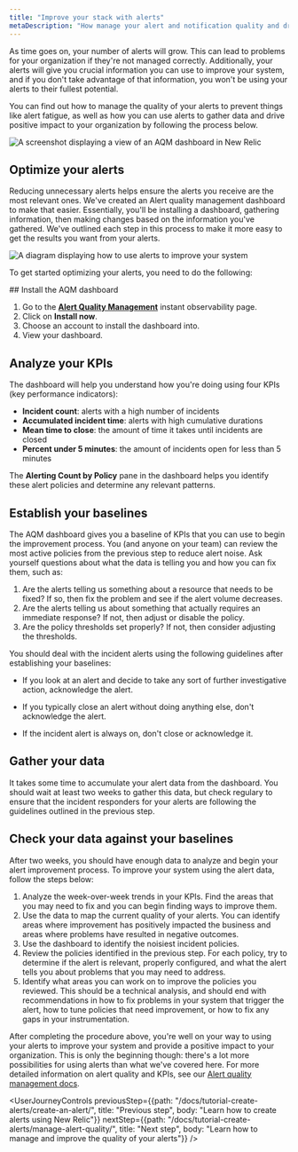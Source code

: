```yaml
---
title: "Improve your stack with alerts"
metaDescription: "How manage your alert and notification quality and drive positive impact for your organization"
---
```




As time goes on, your number of alerts will grow. This can lead to problems for your organization if they're not managed correctly. Additionally, your alerts will give you crucial information you can use to improve your system, and if you don't take advantage of that information, you won't be using your alerts to their fullest potential. 

You can find out how to manage the quality of your alerts to prevent things like alert fatigue, as well as how you can use alerts to gather data and drive positive impact to your organization by following the process below.

<img
    title="AQM dashboard"
    alt="A screenshot displaying a view of an AQM dashboard in New Relic"
    src={AQMdash}
/>

## Optimize your alerts

Reducing unnecessary alerts helps ensure the alerts you receive are the most relevant ones. We've created an Alert quality management dashboard to make that easier. Essentially, you'll be installing a dashboard, gathering information, then making changes based on the information you've gathered. We've outlined each step in this process to make it more easy to get the results you want from your alerts.

<img
    title="Alert improvement flow"
    alt="A diagram displaying how to use alerts to improve your system"
    src={AQMflow}
/>

To get started optimizing your alerts, you need to do the following:

<Steps>
    <Step>
## Install the AQM dashboard

1. Go to the [**Alert Quality Management**](https://newrelic.com/instant-observability/alert-quality-management) instant observability page.
2. Click on **Install now**.
3. Choose an account to install the dashboard into.
4. View your dashboard.       
    </Step>
    <Step>
## Analyze your KPIs    

The dashboard will help you understand how you're doing using four KPIs (key performance indicators):

* **Incident count**: alerts with a high number of incidents
* **Accumulated incident time**: alerts with high cumulative durations
* **Mean time to close**: the amount of time it takes until incidents are closed
* **Percent under 5 minutes**: the amount of incidents open for less than 5 minutes

The **Alerting Count by Policy** pane in the dashboard helps you identify these alert policies and determine any relevant patterns.
    </Step>
    <Step>
## Establish your baselines  

The AQM dashboard gives you a baseline of KPIs that you can use to begin the improvement process. You (and anyone on your team) can review the most active policies from the previous step to reduce alert noise. Ask yourself questions about what the data is telling you and how you can fix them, such as:
1. Are the alerts telling us something about a resource that needs to be fixed? If so, then fix the problem and see if the alert volume decreases.
2. Are the alerts telling us about something that actually requires an immediate response? If not, then adjust or disable the policy.
3. Are the policy thresholds set properly? If not, then consider adjusting the thresholds.

You should deal with the incident alerts using the following guidelines after establishing your baselines:

* If you look at an alert and decide to take any sort of further investigative action, acknowledge the alert.
* If you typically close an alert without doing anything else, don't acknowledge the alert.
* If the incident alert is always on, don't close or acknowledge it. 

    </Step>
    <Step>
## Gather your data

It takes some time to accumulate your alert data from the dashboard. You should wait at least two weeks to gather this data, but check regulary to ensure that the incident responders for your alerts are following the guidelines outlined in the previous step.
    </Step>
    <Step>
## Check your data against your baselines

After two weeks, you should have enough data to analyze and begin your alert improvement process. To improve your system using the alert data, follow the steps below:
1. Analyze the week-over-week trends in your KPIs. Find the areas that you may need to fix and you can begin finding ways to improve them.
2. Use the data to map the current quality of your alerts. You can identify areas where improvement has positively impacted the business and areas where problems have resulted in negative outcomes.
3. Use the dashboard to identify the noisiest incident policies. 
4. Review the policies identified in the previous step. For each policy, try to determine if the alert is relevant, properly configured, and what the alert tells you about problems that you may need to address.
5. Identify what areas you can work on to improve the policies you reviewed. This should be a technical analysis, and should end with recommendations in how to fix problems in your system that trigger the alert, how to tune policies that need improvement, or how to fix any gaps in your instrumentation.
    </Step>
</Steps>

After completing the procedure above, you're well on your way to using your alerts to improve your system and provide a positive impact to your organization. This is only the beginning though: there's a lot more possibilities for using alerts than what we've covered here. For more detailed information on alert quality and KPIs, see our [Alert quality management docs](/docs/new-relic-solutions/observability-maturity/uptime-performance-reliability/alert-quality-management-guide/#perform-enablement-one).

<UserJourneyControls
previousStep={{path: "/docs/tutorial-create-alerts/create-an-alert/", title: "Previous step", body: "Learn how to create alerts using New Relic"}}
nextStep={{path: "/docs/tutorial-create-alerts/manage-alert-quality/", title: "Next step", body: "Learn how to manage and improve the quality of your alerts"}}
/>
